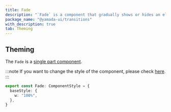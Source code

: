 ```yaml
---
title: Fade
description: "`Fade` is a component that gradually shows or hides an element."
package_name: "@yamada-ui/transitions"
with_description: true
tab: Theming
---
```


## Theming

The `Fade` is a [single part component](/styled-system/theming/component-styles#single-part-components).

:::note
If you want to change the style of the component, please check [here](/styled-system/theming/customize-theme#changing-the-style-of-components).
:::

```ts
export const Fade: ComponentStyle = {
  baseStyle: {
    w: "100%",
  },
}
```
